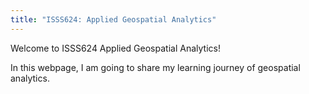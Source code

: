 ```yaml
---
title: "ISSS624: Applied Geospatial Analytics"
---
```


Welcome to ISSS624 Applied Geospatial Analytics!

In this webpage, I am going to share my learning journey of geospatial analytics.
